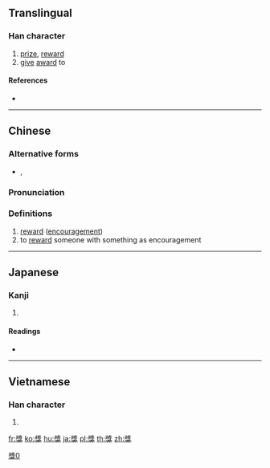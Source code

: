 {{also|奖|奬|奨}}
==Translingual==
{{Han simplified forms|獎|奨|奖}}

===Han character===
{{Han char|rn=94|rad=犬|as=11|sn=14|four=27430|canj=VIIK|ids=⿱將犬}}

# [[prize]], [[reward]]
# [[give]] [[award]] to

====References====
* {{Han ref|kx=0717.290|dkj=20637|dj=1129.070|hdz=21364.140|uh=734E|ud=29518|bh=BCFA|bd=48378}}

----

==Chinese==
{{zh-forms|s=奖|t2=奬}}

===Alternative forms===
* {{zh-l|奨}}, {{zh-l|㢡}}

===Pronunciation===
{{zh-pron
|m=jiǎng
|c=zoeng2
|h=pfs=
|md=
|mn=chiáng/chióng/chiúⁿ
|w=
|mc=y
|oc=y
|cat=n,v
}}

===Definitions===
{{zh-hanzi}}

# [[reward]] ([[encouragement]])
# to [[reward]] someone with something as encouragement

----

==Japanese==

===Kanji===
{{ja-kanji|grade=|rs=犬11}}

# {{defn|lang=ja|sort=犬11}}

====Readings====
* {{ja-readings|on=[[しょう]] (shō), [[そう]] (sō)|kun=[[すすめる]] (susumeru)|nanori=}}

----

==Vietnamese==

===Han character===
{{vi-hantu|[[tưởng]]|rs=犬11}}

# {{defn|lang=vi|sort=犬11}}

[[Category:CJKV characters simplified differently in Japan and China|獎0]]

[[fr:獎]]
[[ko:獎]]
[[hu:獎]]
[[ja:獎]]
[[pl:獎]]
[[th:獎]]
[[zh:獎]]